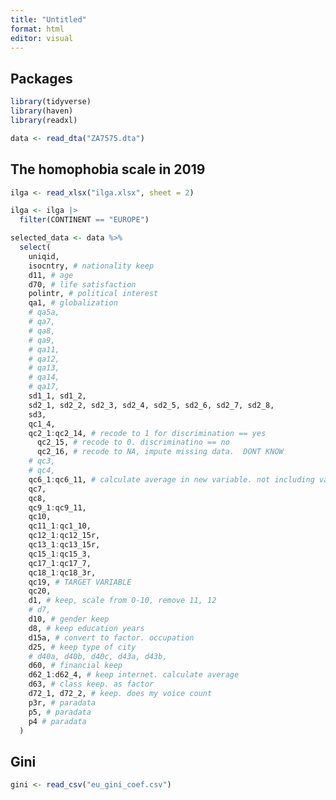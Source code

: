 ```yaml
---
title: "Untitled"
format: html
editor: visual
---
```


## Packages

```r
library(tidyverse)
library(haven)
library(readxl)
```

```r

data <- read_dta("ZA7575.dta")

```

## The homophobia scale in 2019

```r

ilga <- read_xlsx("ilga.xlsx", sheet = 2)

ilga <- ilga |> 
  filter(CONTINENT == "EUROPE")

selected_data <- data %>%
  select(
    uniqid, 
    isocntry, # nationality keep 
    d11, # age  
    d70, # life satisfaction 
    polintr, # political interest 
    qa1, # globalization 
    # qa5a,
    # qa7,
    # qa8,
    # qa9,
    # qa11,
    # qa12,
    # qa13,
    # qa14,
    # qa17,
    sd1_1, sd1_2,
    sd2_1, sd2_2, sd2_3, sd2_4, sd2_5, sd2_6, sd2_7, sd2_8,
    sd3,
    qc1_4, 
    qc2_1:qc2_14, # recode to 1 for discrimination == yes
      qc2_15, # recode to 0. discriminatino == no
      qc2_16, # recode to NA, impute missing data.  DONT KNOW
    # qc3,
    # qc4,
    qc6_1:qc6_11, # calculate average in new variable. not including values of 11 or 12
    qc7,
    qc8,
    qc9_1:qc9_11,
    qc10,
    qc11_1:qc1_10,
    qc12_1:qc12_15r,
    qc13_1:qc13_15r,
    qc15_1:qc15_3,
    qc17_1:qc17_7,
    qc18_1:qc18_3r,
    qc19, # TARGET VARIABLE 
    qc20,
    d1, # keep, scale from 0-10, remove 11, 12
    # d7,
    d10, # gender keep 
    d8, # keep education years 
    d15a, # convert to factor. occupation 
    d25, # keep type of city 
    # d40a, d40b, d40c, d43a, d43b,
    d60, # financial keep 
    d62_1:d62_4, # keep internet. calculate average 
    d63, # class keep. as factor 
    d72_1, d72_2, # keep. does my voice count
    p3r, # paradata
    p5, # paradata
    p4 # paradata 
  )
```

## Gini

```r

gini <- read_csv("eu_gini_coef.csv")

```
